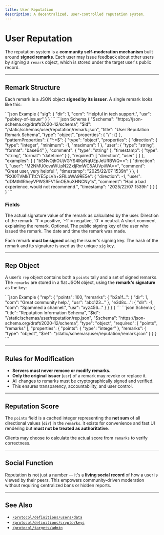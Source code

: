 ```yaml
---
title: User Reputation
description: A decentralized, user-controlled reputation system.
---
```


# User Reputation

The reputation system is a **community self-moderation mechanism** built around **signed remarks**. Each user may issue feedback about other users by signing a `remark` object, which is stored under the target user's public record.

---

## Remark Structure

Each remark is a JSON object **signed by its issuer**. A single remark looks like this:

<CodeGroup>
```json Example
{
    "sig": {
        "dir": 1,
        "com": "Helpful in tech support.",
        "usr": "pubkey-of-issuer"
    }
}
```
```json Schema
{
    "$schema": "https://json-schema.org/draft/2020-12/schema",
    "$id": "/static/schemas/user/reputation/remark.json",
    "title": "User Reputation Remark Schema",
    "type": "object",
    "properties": {
        "/": {}
    },
    "patternProperties": {
        "^.*$": {
            "type": "object",
            "properties": {
                "direction": {
                    "type": "integer",
                    "minimum": -1,
                    "maximum": 1
                },
                "user": {
                    "type": "string",
                    "format": "base64"
                },
                "comment": {
                    "type": "string"
                },
                "timestamp": {
                    "type": "string",
                    "format": "datetime"
                }
            },
            "required": [
                "direction",
                "user"
            ]
        }
    },
    "examples": [
        {
            "bSNvOjhOUjVGYS4lKyNqUEpJeURBWQ==": {
                "direction": 1,
                "user": "M2NMU0ovaWUpN2ZxIjRmWC5AUVpiWA==",
                "comment": "Great user, very helpful!",
                "timestamp": "2025/22/07 1539h"
            }
        },
        {
            "RXI0TVMkTTtCYE5pLVh+SFlLbWA9RE5e": {
                "direction": -1,
                "user": "dDMtMlRheyVPWS9FV15nOEAuXHNCNy1s",
                "comment": "Had a bad experience, would not recommend.",
                "timestamp": "2025/22/07 1539h"
            }
        }
    ]
}
```
</CodeGroup>

### Fields

<ParamField body="sig" type="string" required>
    The actual signature value of the remark as calculated by the user.
</ParamField>

<ParamField body="dir" type="int" required>
    Direction of the remark. `1` = positive, `-1` = negative, `0` = neutral.
</ParamField>

<ParamField body="com" type="string" required>
    A short comment explaining the remark. Optional.
</ParamField>

<ParamField body="usr" type="string" required>
    The public signing key of the user who issued the remark.
</ParamField>

<ParamField body="timestamp" type="string" required>
    The date and time the remark was made.
</ParamField>

Each remark **must be signed** using the issuer's signing key. The hash of the remark and its signature is used as the unique `sig` key.

---

## Rep Object

A user’s `rep` object contains both a `points` tally and a set of signed remarks. The `remarks` are stored in a flat JSON object, using the **remark's signature** as the key:

<CodeGroup>
```json Example
{
    "rep": {
        "points": 100,
        "remarks": {
            "b2a1f...": {
                "dir": 1,
                "com": "Great community help.",
                "usr": "abc123..."
            },
            "e3d8c...": {
                "dir": -1,
                "com": "Spammed a channel.",
                "usr": "xyz456..."
            }
        }
    }
}
```
```json Schema
{
    "title": "Reputation Information Schema",
    "$id": "/static/schemas/user/reputation/rep.json",
    "$schema": "https://json-schema.org/draft/2020-12/schema",
    "type": "object",
    "required": [
        "points",
        "remarks"
    ],
    "properties": {
        "points": {
            "type": "integer"
        },
        "remarks": {
            "type": "object",
            "$ref": "/static/schemas/user/reputation/remark.json"
        }
    }
}
```
</CodeGroup>

---

## Rules for Modification

- **Servers must never remove or modify remarks.**
- **Only the original issuer** (`usr`) of a remark may revoke or replace it.
- All changes to remarks must be cryptographically signed and verified.
- This ensures transparency, accountability, and user control.

---

## Reputation Score

The `points` field is a cached integer representing the **net sum** of all directional values (`dir`) in the `remarks`. It exists for convenience and fast UI rendering but **must not be treated as authoritative**.

Clients may choose to calculate the actual score from `remarks` to verify correctness.

---

## Social Function

Reputation is not just a number — it's a **living social record** of how a user is viewed by their peers. This empowers community-driven moderation without requiring centralized bans or hidden reports.

---

## See Also

- [`/protocol/definitions/users/data`](/protocol/definitions/users/data.mdx)
- [`/protocol/definitions/crypto/keys`](/protocol/definitions/crypto/keys.mdx)
- [`/protocol/targets/admin`](/protocol/targets/admin/index.mdx)
